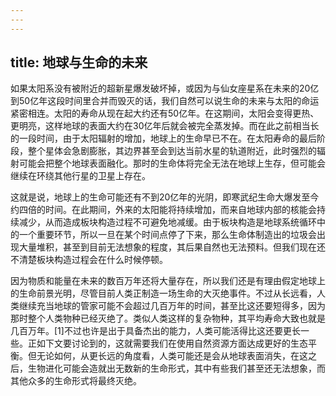 ```yaml
---
---
---
```

title: 地球与生命的未来
---




如果太阳系没有被附近的超新星爆发破坏掉，或因为与仙女座星系在未来的20亿到50亿年这段时间里合并而毁灭的话，我们自然可以说生命的未来与太阳的命运紧密相连。太阳的寿命从现在起大约还有50亿年。在这期间，太阳会变得更热、更明亮，这样地球的表面大约在30亿年后就会被完全蒸发掉。而在此之前相当长的一段时间，由于太阳辐射的增加，地球上的生命早已不在。在太阳寿命的最后阶段，整个星体会急剧膨胀，其边界甚至会到达当前水星的轨道附近，此时强烈的辐射可能会把整个地球表面融化。那时的生命体将完全无法在地球上生存，但可能会继续在环绕其他行星的卫星上存在。

这就是说，地球上的生命可能还有不到20亿年的光阴，即寒武纪生命大爆发至今约四倍的时间。在此期间，外来的太阳能将持续增加，而来自地球内部的核能会持续减少，从而造成板块构造过程不可避免地减缓。由于板块构造是地球系统循环中的一个重要环节，所以一旦在某个时间点停了下来，那么生命体制造出的垃圾会出现大量堆积，甚至到目前无法想象的程度，其后果自然也无法预料。但我们现在还不清楚板块构造过程会在什么时候停顿。

因为物质和能量在未来的数百万年还将大量存在，所以我们还是有理由假定地球上的生命前景光明，尽管目前人类正制造一场生命的大灭绝事件。不过从长远看，人类继续充当地球的管家可能不会超过几百万年的时间，甚至比这还要短得多，因为那时整个人类物种已经灭绝了。类似人类这样的复杂物种，其平均寿命大致也就是几百万年。[1]不过也许是出于具备杰出的能力，人类可能活得比这还要更长一些。正如下文要讨论到的，这就需要我们在使用自然资源方面达成更好的生态平衡。但无论如何，从更长远的角度看，人类可能还是会从地球表面消失，在这之后，生物进化可能会造就出无数新的生命形式，其中有些我们甚至还无法想象，而其他众多的生命形式将最终灭绝。